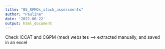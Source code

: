 ```yaml
---
title: "05_RFMOs_stock_assessments"
author: "Pauline"
date: '2022-06-22'
output: html_document
---
```



Check ICCAT and CGPM (med) websites --> extracted manually, and saved in an excel